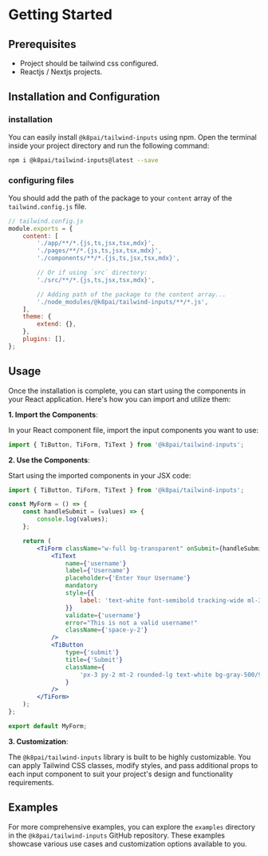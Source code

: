 # Getting Started

## Prerequisites

-   Project should be tailwind css configured.
-   Reactjs / Nextjs projects.

## Installation and Configuration

### installation

You can easily install `@k8pai/tailwind-inputs` using npm. Open the terminal inside your project directory and run the following command:

```bash copy
npm i @k8pai/tailwind-inputs@latest --save
```

### configuring files

You should add the path of the package to your `content` array of the `tailwind.config.js` file.

```js copy {10-11}
// tailwind.config.js
module.exports = {
	content: [
		'./app/**/*.{js,ts,jsx,tsx,mdx}',
		'./pages/**/*.{js,ts,jsx,tsx,mdx}',
		'./components/**/*.{js,ts,jsx,tsx,mdx}',

		// Or if using `src` directory:
		'./src/**/*.{js,ts,jsx,tsx,mdx}',

		// Adding path of the package to the content array...
		'./node_modules/@k8pai/tailwind-inputs/**/*.js',
	],
	theme: {
		extend: {},
	},
	plugins: [],
};
```

## Usage

Once the installation is complete, you can start using the components in your React application. Here's how you can import and utilize them:

**1. Import the Components**:

In your React component file, import the input components you want to use:

```jsx copy
import { TiButton, TiForm, TiText } from '@k8pai/tailwind-inputs';
```

**2. Use the Components**:

Start using the imported components in your JSX code:

```jsx copyimport React from 'react';
import { TiButton, TiForm, TiText } from '@k8pai/tailwind-inputs';

const MyForm = () => {
	const handleSubmit = (values) => {
		console.log(values);
	};

	return (
		<TiForm className="w-full bg-transparent" onSubmit={handleSubmit}>
			<TiText
				name={'username'}
				label={'Username'}
				placeholder={'Enter Your Username'}
				mandatory
				style={{
					label: 'text-white font-semibold tracking-wide ml-3',
				}}
				validate={'username'}
				error="This is not a valid username!"
				className={'space-y-2'}
			/>
			<TiButton
				type={'submit'}
				title={'Submit'}
				className={
					'px-3 py-2 mt-2 rounded-lg text-white bg-gray-500/90'
				}
			/>
		</TiForm>
	);
};

export default MyForm;
```

**3. Customization**:

The `@k8pai/tailwind-inputs` library is built to be highly customizable. You can apply Tailwind CSS classes, modify styles, and pass additional props to each input component to suit your project's design and functionality requirements.

## Examples

For more comprehensive examples, you can explore the `examples` directory in the `@k8pai/tailwind-inputs` GitHub repository. These examples showcase various use cases and customization options available to you.
